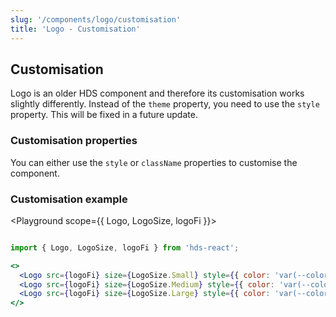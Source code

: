 ```yaml
---
slug: '/components/logo/customisation'
title: 'Logo - Customisation'
---
```




## Customisation

<Notification type="alert" label="Logo customisation works differently!" className="siteNotification">
  Logo is an older HDS component and therefore its customisation works slightly differently. Instead of the 
  <code>theme</code> property, you need to use the <code>style</code> property. This will be fixed in a future update.
</Notification>

### Customisation properties

You can either use the `style` or `className` properties to customise the component.

### Customisation example

<Playground scope={{ Logo, LogoSize, logoFi }}>

```jsx

import { Logo, LogoSize, logoFi } from 'hds-react';

<>
  <Logo src={logoFi} size={LogoSize.Small} style={{ color: 'var(--color-bus)', marginRight: 'var(--spacing-xs)' }} alt="Helsingin kaupunki" />
  <Logo src={logoFi} size={LogoSize.Medium} style={{ color: 'var(--color-tram)', marginRight: 'var(--spacing-xs)' }} alt="Helsingin kaupunki" />
  <Logo src={logoFi} size={LogoSize.Large} style={{ color: 'var(--color-metro)' }} alt="Helsingin kaupunki" />
</>
```

</Playground>
